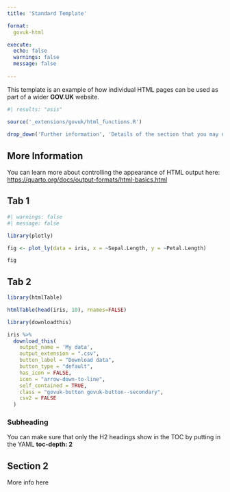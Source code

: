 ```yaml
---
title: 'Standard Template'

format:
  govuk-html

execute:
  echo: false
  warnings: false
  message: false
  
---
```


This template is an example of how individual HTML pages can be used as part of a wider **GOV.UK** website.


```r
#| results: "asis"

source('_extensions/govuk/html_functions.R')
  
drop_down('Further information', 'Details of the section that you may not want to show as part of the main page but as extra information for anyone particularly interested.')

```

## More Information 

You can learn more about controlling the appearance of HTML output here: <https://quarto.org/docs/output-formats/html-basics.html>


::: {.panel-tabset}

## Tab 1

```r
#| warnings: false
#| message: false

library(plotly)

fig <- plot_ly(data = iris, x = ~Sepal.Length, y = ~Petal.Length)

fig

```


## Tab 2

```r

library(htmlTable)

htmlTable(head(iris, 10), rnames=FALSE)

```

:::

```r

library(downloadthis)

iris %>%
  download_this(
    output_name = 'My data',
    output_extension = ".csv",
    button_label = "Download data",
    button_type = "default",
    has_icon = FALSE,
    icon = "arrow-down-to-line",
    self_contained = TRUE,
    class = "govuk-button govuk-button--secondary",
    csv2 = FALSE
  )

```

### Subheading

You can make sure that only the H2 headings show in the TOC by putting in the YAML **toc-depth: 2**

## Section 2

More info here 
